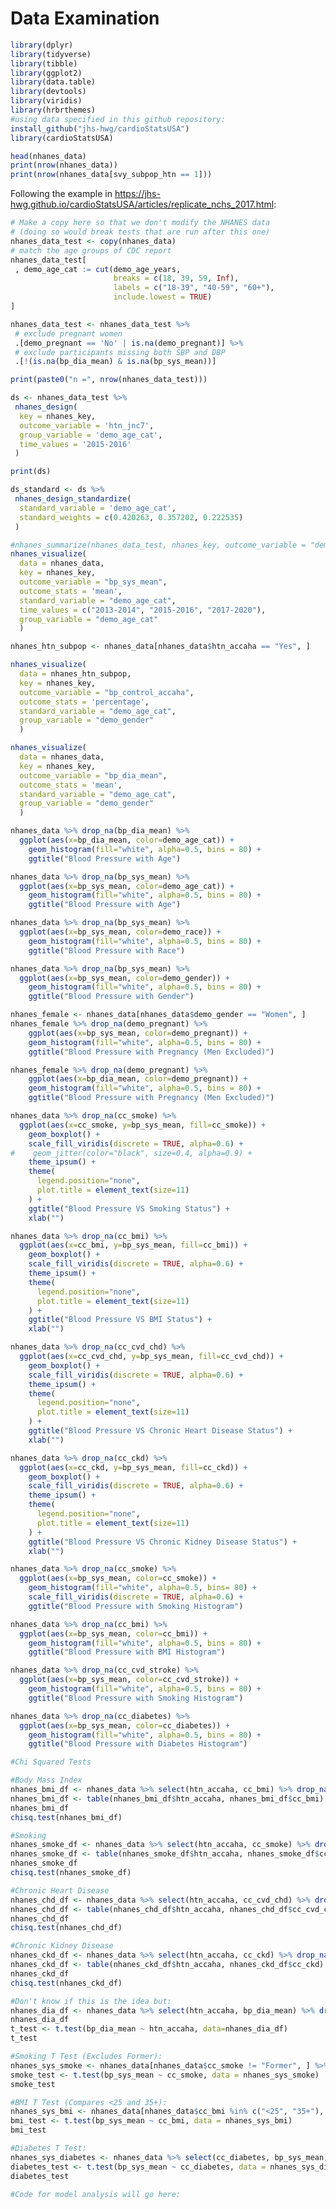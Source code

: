 # Data Examination

```r
library(dplyr)
library(tidyverse)
library(tibble)
library(ggplot2)
library(data.table)
library(devtools)
library(viridis)
library(hrbrthemes)
#using data specified in this github repository:
install_github("jhs-hwg/cardioStatsUSA")
library(cardioStatsUSA)
```

```r
head(nhanes_data)
print(nrow(nhanes_data))
print(nrow(nhanes_data[svy_subpop_htn == 1]))
```

Following the example in <https://jhs-hwg.github.io/cardioStatsUSA/articles/replicate_nchs_2017.html>:

```r
# Make a copy here so that we don't modify the NHANES data
# (doing so would break tests that are run after this one)
nhanes_data_test <- copy(nhanes_data)
# match the age groups of CDC report
nhanes_data_test[
 , demo_age_cat := cut(demo_age_years,
                       breaks = c(18, 39, 59, Inf),
                       labels = c("18-39", "40-59", "60+"),
                       include.lowest = TRUE)
]

nhanes_data_test <- nhanes_data_test %>%
 # exclude pregnant women
 .[demo_pregnant == 'No' | is.na(demo_pregnant)] %>%
 # exclude participants missing both SBP and DBP
 .[!(is.na(bp_dia_mean) & is.na(bp_sys_mean))]

print(paste0("n =", nrow(nhanes_data_test)))

ds <- nhanes_data_test %>%
 nhanes_design(
  key = nhanes_key,
  outcome_variable = 'htn_jnc7',
  group_variable = 'demo_age_cat',
  time_values = '2015-2016'
 )

print(ds)

ds_standard <- ds %>%
 nhanes_design_standardize(
  standard_variable = 'demo_age_cat',
  standard_weights = c(0.420263, 0.357202, 0.222535)
 )
```

```r
#nhanes_summarize(nhanes_data_test, nhanes_key, outcome_variable = "demo_age_cat")
nhanes_visualize(
  data = nhanes_data, 
  key = nhanes_key, 
  outcome_variable = "bp_sys_mean",
  outcome_stats = 'mean',
  standard_variable = "demo_age_cat", 
  time_values = c("2013-2014", "2015-2016", "2017-2020"), 
  group_variable = "demo_age_cat"
  )

nhanes_htn_subpop <- nhanes_data[nhanes_data$htn_accaha == "Yes", ]

nhanes_visualize(
  data = nhanes_htn_subpop, 
  key = nhanes_key, 
  outcome_variable = "bp_control_accaha",
  outcome_stats = 'percentage',
  standard_variable = "demo_age_cat", 
  group_variable = "demo_gender"
  )
```

```r
nhanes_visualize(
  data = nhanes_data, 
  key = nhanes_key, 
  outcome_variable = "bp_dia_mean",
  outcome_stats = 'mean',
  standard_variable = "demo_age_cat", 
  group_variable = "demo_gender"
  )
```

```r
nhanes_data %>% drop_na(bp_dia_mean) %>%
  ggplot(aes(x=bp_dia_mean, color=demo_age_cat)) +
    geom_histogram(fill="white", alpha=0.5, bins = 80) +
    ggtitle("Blood Pressure with Age")

nhanes_data %>% drop_na(bp_sys_mean) %>%
  ggplot(aes(x=bp_sys_mean, color=demo_age_cat)) +
    geom_histogram(fill="white", alpha=0.5, bins = 80) +
    ggtitle("Blood Pressure with Age")

nhanes_data %>% drop_na(bp_sys_mean) %>%
  ggplot(aes(x=bp_sys_mean, color=demo_race)) +
    geom_histogram(fill="white", alpha=0.5, bins = 80) +
    ggtitle("Blood Pressure with Race")

nhanes_data %>% drop_na(bp_sys_mean) %>%
  ggplot(aes(x=bp_sys_mean, color=demo_gender)) +
    geom_histogram(fill="white", alpha=0.5, bins = 80) +
    ggtitle("Blood Pressure with Gender")

nhanes_female <- nhanes_data[nhanes_data$demo_gender == "Women", ]
nhanes_female %>% drop_na(demo_pregnant) %>% 
    ggplot(aes(x=bp_sys_mean, color=demo_pregnant)) +
    geom_histogram(fill="white", alpha=0.5, bins = 80) +
    ggtitle("Blood Pressure with Pregnancy (Men Excluded)")

nhanes_female %>% drop_na(demo_pregnant) %>% 
    ggplot(aes(x=bp_dia_mean, color=demo_pregnant)) +
    geom_histogram(fill="white", alpha=0.5, bins = 80) +
    ggtitle("Blood Pressure with Pregnancy (Men Excluded)")
```

```r
nhanes_data %>% drop_na(cc_smoke) %>%
  ggplot(aes(x=cc_smoke, y=bp_sys_mean, fill=cc_smoke)) +
    geom_boxplot() +
    scale_fill_viridis(discrete = TRUE, alpha=0.6) +
#    geom_jitter(color="black", size=0.4, alpha=0.9) +
    theme_ipsum() +
    theme(
      legend.position="none",
      plot.title = element_text(size=11)
    ) +
    ggtitle("Blood Pressure VS Smoking Status") +
    xlab("")

nhanes_data %>% drop_na(cc_bmi) %>%
  ggplot(aes(x=cc_bmi, y=bp_sys_mean, fill=cc_bmi)) +
    geom_boxplot() +
    scale_fill_viridis(discrete = TRUE, alpha=0.6) +
    theme_ipsum() +
    theme(
      legend.position="none",
      plot.title = element_text(size=11)
    ) +
    ggtitle("Blood Pressure VS BMI Status") +
    xlab("")

nhanes_data %>% drop_na(cc_cvd_chd) %>%
  ggplot(aes(x=cc_cvd_chd, y=bp_sys_mean, fill=cc_cvd_chd)) +
    geom_boxplot() +
    scale_fill_viridis(discrete = TRUE, alpha=0.6) +
    theme_ipsum() +
    theme(
      legend.position="none",
      plot.title = element_text(size=11)
    ) +
    ggtitle("Blood Pressure VS Chronic Heart Disease Status") +
    xlab("")

nhanes_data %>% drop_na(cc_ckd) %>%
  ggplot(aes(x=cc_ckd, y=bp_sys_mean, fill=cc_ckd)) +
    geom_boxplot() +
    scale_fill_viridis(discrete = TRUE, alpha=0.6) +
    theme_ipsum() +
    theme(
      legend.position="none",
      plot.title = element_text(size=11)
    ) +
    ggtitle("Blood Pressure VS Chronic Kidney Disease Status") +
    xlab("")
```

```r
nhanes_data %>% drop_na(cc_smoke) %>%
  ggplot(aes(x=bp_sys_mean, color=cc_smoke)) +
    geom_histogram(fill="white", alpha=0.5, bins= 80) +
    scale_fill_viridis(discrete = TRUE, alpha=0.6) +
    ggtitle("Blood Pressure with Smoking Histogram")

nhanes_data %>% drop_na(cc_bmi) %>%
  ggplot(aes(x=bp_sys_mean, color=cc_bmi)) +
    geom_histogram(fill="white", alpha=0.5, bins = 80) +
    ggtitle("Blood Pressure with BMI Histogram")

nhanes_data %>% drop_na(cc_cvd_stroke) %>%
  ggplot(aes(x=bp_sys_mean, color=cc_cvd_stroke)) +
    geom_histogram(fill="white", alpha=0.5, bins = 80) +
    ggtitle("Blood Pressure with Smoking Histogram")

nhanes_data %>% drop_na(cc_diabetes) %>%
  ggplot(aes(x=bp_sys_mean, color=cc_diabetes)) +
    geom_histogram(fill="white", alpha=0.5, bins = 80) +
    ggtitle("Blood Pressure with Diabetes Histogram")
```

```r
#Chi Squared Tests

#Body Mass Index
nhanes_bmi_df <- nhanes_data %>% select(htn_accaha, cc_bmi) %>% drop_na(cc_bmi)
nhanes_bmi_df <- table(nhanes_bmi_df$htn_accaha, nhanes_bmi_df$cc_bmi)
nhanes_bmi_df
chisq.test(nhanes_bmi_df)

#Smoking 
nhanes_smoke_df <- nhanes_data %>% select(htn_accaha, cc_smoke) %>% drop_na(cc_smoke)
nhanes_smoke_df <- table(nhanes_smoke_df$htn_accaha, nhanes_smoke_df$cc_smoke)
nhanes_smoke_df
chisq.test(nhanes_smoke_df)

#Chronic Heart Disease
nhanes_chd_df <- nhanes_data %>% select(htn_accaha, cc_cvd_chd) %>% drop_na(cc_cvd_chd)
nhanes_chd_df <- table(nhanes_chd_df$htn_accaha, nhanes_chd_df$cc_cvd_chd)
nhanes_chd_df
chisq.test(nhanes_chd_df)

#Chronic Kidney Disease
nhanes_ckd_df <- nhanes_data %>% select(htn_accaha, cc_ckd) %>% drop_na(cc_ckd)
nhanes_ckd_df <- table(nhanes_ckd_df$htn_accaha, nhanes_ckd_df$cc_ckd)
nhanes_ckd_df
chisq.test(nhanes_ckd_df)
```

```r
#Don't know if this is the idea but:
nhanes_dia_df <- nhanes_data %>% select(htn_accaha, bp_dia_mean) %>% drop_na(bp_dia_mean)
nhanes_dia_df 
t_test <- t.test(bp_dia_mean ~ htn_accaha, data=nhanes_dia_df)
t_test

#Smoking T Test (Excludes Former):
nhanes_sys_smoke <- nhanes_data[nhanes_data$cc_smoke != "Former", ] %>% select(cc_smoke, bp_sys_mean) %>% drop_na(bp_sys_mean) %>% drop_na(cc_smoke)
smoke_test <- t.test(bp_sys_mean ~ cc_smoke, data = nhanes_sys_smoke)
smoke_test

#BMI T Test (Compares <25 and 35+):
nhanes_sys_bmi <- nhanes_data[nhanes_data$cc_bmi %in% c("<25", "35+"), ] %>% select(cc_bmi, bp_sys_mean) %>% drop_na(bp_sys_mean) %>% drop_na(cc_bmi)
bmi_test <- t.test(bp_sys_mean ~ cc_bmi, data = nhanes_sys_bmi)
bmi_test

#Diabetes T Test:
nhanes_sys_diabetes <- nhanes_data %>% select(cc_diabetes, bp_sys_mean) %>% drop_na(bp_sys_mean) %>% drop_na(cc_diabetes)
diabetes_test <- t.test(bp_sys_mean ~ cc_diabetes, data = nhanes_sys_diabetes)
diabetes_test
```

```r
#Code for model analysis will go here:
```
